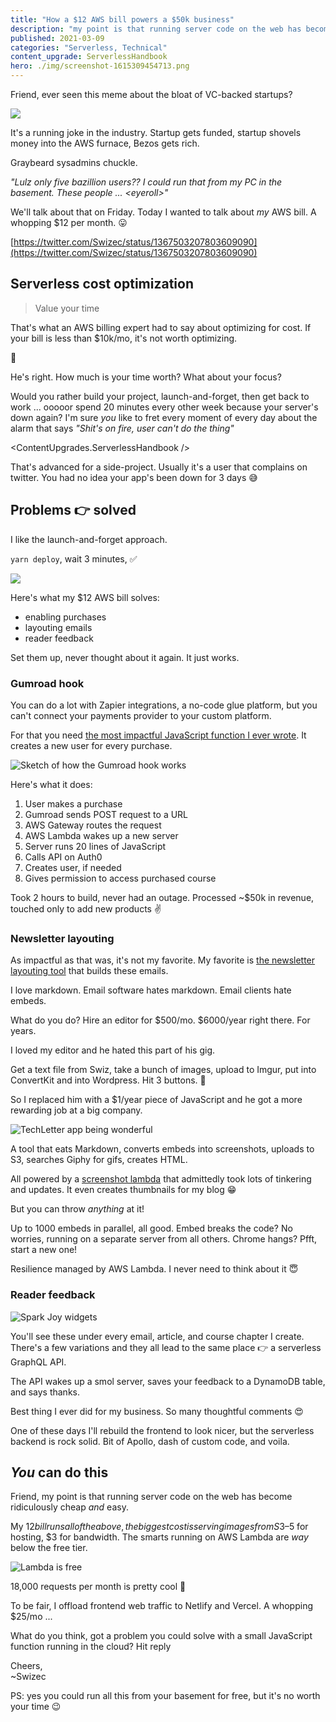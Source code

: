 ```yaml
---
title: "How a $12 AWS bill powers a $50k business"
description: "my point is that running server code on the web has become ridiculously cheap *and* easy"
published: 2021-03-09
categories: "Serverless, Technical"
content_upgrade: ServerlessHandbook
hero: ./img/screenshot-1615309454713.png
---
```



Friend, ever seen this meme about the bloat of VC-backed startups?

![](./img/SzYypgjpgchiaa3.jpeg)

It's a running joke in the industry. Startup gets funded, startup shovels money into the AWS furnace, Bezos gets rich.

Graybeard sysadmins chuckle.

_"Lulz only five bazillion users?? I could run that from my PC in the basement. These people ... &lt;eyeroll>"_

We'll talk about that on Friday. Today I wanted to talk about _my_ AWS bill. A whopping \$12 per month. 😛

[https://twitter.com/Swizec/status/1367503207803609090](https://twitter.com/Swizec/status/1367503207803609090)

## Serverless cost optimization

> Value your time

That's what an AWS billing expert had to say about optimizing for cost. If your bill is less than \$10k/mo, it's not worth optimizing.

🤯

He's right. How much is your time worth? What about your focus?

Would you rather build your project, launch-and-forget, then get back to work ... ooooor spend 20 minutes every other week because your server's down again? I'm sure _you_ like to fret every moment of every day about the alarm that says _"Shit's on fire, user can't do the thing"_

<ContentUpgrades.ServerlessHandbook />

That's advanced for a side-project. Usually it's a user that complains on twitter. You had no idea your app's been down for 3 days 😅

## Problems 👉 solved

I like the launch-and-forget approach.

`yarn deploy`, wait 3 minutes, ✅

![](giphy:perfection)

Here's what my \$12 AWS bill solves:

- enabling purchases
- layouting emails
- reader feedback

Set them up, never thought about it again. It just works.

### Gumroad hook

You can do a lot with Zapier integrations, a no-code glue platform, but you can't connect your payments provider to your custom platform.

For that you need [the most impactful JavaScript function I ever wrote](https://swizec.com/blog/a-javascript-function-that-makes-dollar40000+year). It creates a new user for every purchase.

![Sketch of how the Gumroad hook works](./img/Sketch-of-how-the-Gumroad-hook-works077gb0.png)

Here's what it does:

1.  User makes a purchase
2.  Gumroad sends POST request to a URL
3.  AWS Gateway routes the request
4.  AWS Lambda wakes up a new server
5.  Server runs 20 lines of JavaScript
6.  Calls API on Auth0
7.  Creates user, if needed
8.  Gives permission to access purchased course

Took 2 hours to build, never had an outage. Processed ~\$50k in revenue, touched only to add new products ✌️

### Newsletter layouting

As impactful as that was, it's not my favorite. My favorite is [the newsletter layouting tool](https://techletter.app) that builds these emails.

I love markdown. Email software hates markdown. Email clients hate embeds.

What do you do? Hire an editor for $500/mo. $6000/year right there. For years.

I loved my editor and he hated this part of his gig.

Get a text file from Swiz, take a bunch of images, upload to Imgur, put into ConvertKit and into Wordpress. Hit 3 buttons. 🤮

So I replaced him with a \$1/year piece of JavaScript and he got a more rewarding job at a big company.

![TechLetter app being wonderful](./img/TechLetter-app-being-wonderfulh0djie.gif)

A tool that eats Markdown, converts embeds into screenshots, uploads to S3, searches Giphy for gifs, creates HTML.

All powered by a [screenshot lambda](https://github.com/Swizec/lambda-screenshot-as-a-service) that admittedly took lots of tinkering and updates. It even creates thumbnails for my blog 😁

But you can throw _anything_ at it!

Up to 1000 embeds in parallel, all good. Embed breaks the code? No worries, running on a separate server from all others. Chrome hangs? Pfft, start a new one!

Resilience managed by AWS Lambda. I never need to think about it 😇

### Reader feedback

![Spark Joy widgets](./img/Spark-Joy-widgetsfic4fd.png)

You'll see these under every email, article, and course chapter I create. There's a few variations and they all lead to the same place 👉 a serverless GraphQL API.

The API wakes up a smol server, saves your feedback to a DynamoDB table, and says thanks.

Best thing I ever did for my business. So many thoughtful comments 😍

One of these days I'll rebuild the frontend to look nicer, but the serverless backend is rock solid. Bit of Apollo, dash of custom code, and voila.

## _You_ can do this

Friend, my point is that running server code on the web has become ridiculously cheap _and_ easy.

My $12 bill runs all of the above, the biggest cost is serving images from S3 – $5 for hosting, \$3 for bandwidth. The smarts running on AWS Lambda are _way_ below the free tier.

![Lambda is free](./img/Lambda-is-freedf7cb4.png)

18,000 requests per month is pretty cool 🚀

To be fair, I offload frontend web traffic to Netlify and Vercel. A whopping \$25/mo ...

What do you think, got a problem you could solve with a small JavaScript function running in the cloud? Hit reply

Cheers,<br/>
~Swizec

PS: yes you could run all this from your basement for free, but it's no worth your time 😉
